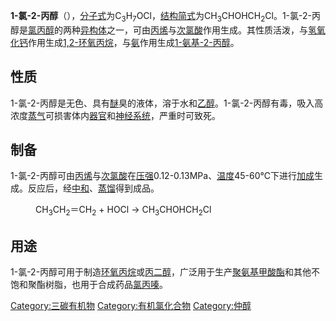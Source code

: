 {{chembox
|ImageFile=1-Chloro-2-propanol.svg
|ImageSize=
|IUPACName= 1-chloropropan-2-ol
|OtherNames= α-Propylene chlorohydrin; sec-Propylene Chlorohydrin; Propene chlorohydrin; 1-Chloro-2-propanol; 1-Chloroisopropyl alcohol; Chloroisopropyl alcohol; 1-Chloro-2-hydroxypropane; 1-chloropropan-2-ol
|Section1={{Chembox Identifiers
|  ChemSpiderID_Ref = {{chemspidercite|correct|chemspider}}
| ChemSpiderID = 5366597
| InChI = 1S/C3H7ClO/c1-3(5)2-4/h3,5H,2H2,1H3
| SMILES = CC(CCl)O
| InChIKey = YYTSGNJTASLUOY-UHFFFAOYSA-N
| StdInChI_Ref = {{stdinchicite|correct|chemspider}}
| CASNo_Ref = {{cascite|correct|CAS}}
| CASNo=127-00-4
|  PubChem=67985
  }}
|Section2={{Chembox Properties 
|  C = 3 | H = 7 | Cl = 1 | O = 1 
|  Appearance=无色液体
|  Molecularmass=94.540 
|  Density=1.115 g/cm<sup>3</sup>
|  MeltingPt=
|  BoilingPt=127.4℃
|  Solubility=溶于[[水|水]]、[[乙醇|乙醇]]和[[乙醚|乙醚]]
|  RefractIndex =1.4394
  }}
|Section3={{Chembox Hazards
|  MainHazards=
|  FlashPt=51.5℃
|  Autoignition=
|  EUClass = {{Hazchem Xn}}
|  RPhrases = {{R10}}, {{R20}}, {{R36/37/38}}
|  SPhrases = {{S26}}, {{S36/39}}
  }}
}}

'''1-氯-2-丙醇'''（{{lang-en|1-chloro-2-propanol}}），[[分子式|分子式]]为C<sub>3</sub>H<sub>7</sub>OCl，[[结构简式|结构简式]]为CH<sub>3</sub>CHOHCH<sub>2</sub>Cl。1-氯-2-丙醇是[[氯丙醇|氯丙醇]]的两种[[异构体|异构体]]之一，可由[[丙烯|丙烯]]与[[次氯酸|次氯酸]]作用生成。其性质活泼，与[[氢氧化钙|氢氧化钙]]作用生成[[1,2-环氧丙烷|1,2-环氧丙烷]]，与[[氨|氨]]作用生成[[1-氨基-2-丙醇|1-氨基-2-丙醇]]。

==性质==
1-氯-2-丙醇是无色、具有[[醚|醚]]臭的液体，溶于水和[[乙醇|乙醇]]。1-氯-2-丙醇有毒，吸入高浓度[[蒸气|蒸气]]可损害体内[[器官|器官]]和[[神经系统|神经系统]]，严重时可致死。

==制备==
1-氯-2-丙醇可由[[丙烯|丙烯]]与[[次氯酸|次氯酸]]在[[压强|压强]]0.12-0.13MPa、[[温度|温度]]45-60℃下进行[[加成|加成]]生成。反应后，经[[中和反應|中和]]、[[蒸馏|蒸馏]]得到成品。
:CH<sub>3</sub>CH<sub>2</sub>＝CH<sub>2</sub> + HOCl → CH<sub>3</sub>CHOHCH<sub>2</sub>Cl

==用途==
1-氯-2-丙醇可用于制造[[环氧丙烷|环氧丙烷]]或[[丙二醇|丙二醇]]，广泛用于生产[[聚氨基甲酸酯|聚氨基甲酸酯]]和其他不饱和聚酯树脂，也用于合成药品[[氯丙嗪|氯丙嗪]]。

[[Category:三碳有机物|Category:三碳有机物]]
[[Category:有机氯化合物|Category:有机氯化合物]]
[[Category:仲醇|Category:仲醇]]